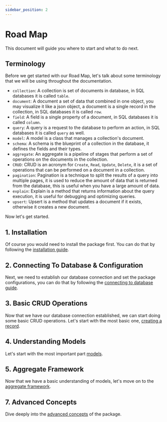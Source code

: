 ```yaml
---
sidebar_position: 2
---
```


# Road Map

This document will guide you where to start and what to do next.

## Terminology

Before we get started with our Road Map, let's talk about some terminology that we will be using throughout the documentation.

- `collection`: A collection is set of documents in database, in SQL databases it is called `table`.
- `document`: A document a set of data that combined in one object, you may visualize it like a json object, a document is a single record in the collection, in SQL databases it is called `row`.
- `field`: A field is a single property of a document, in SQL databases it is called `column`.
- `query`: A query is a request to the database to perform an action, in SQL databases it is called `query` as well.
- `model`: A model is a class that manages a collection's document.
- `schema`: A schema is the blueprint of a collection in the database, it defines the fields and their types.
- `aggregate`: An aggregate is a pipeline of stages that perform a set of operations on the documents in the collection.
- `CRUD`: CRUD is an acronym for `Create`, `Read`, `Update`, `Delete`, it is a set of operations that can be performed on a document in a collection.
- `pagination`: Pagination is a technique to split the results of a query into multiple pages, it is used to reduce the amount of data that is returned from the database, this is useful when you have a large amount of data.
- `explain`: Explain is a method that returns information about the query execution, it is useful for debugging and optimizing queries.
- `upsert`: Upsert is a method that updates a document if it exists, otherwise it creates a new document.

Now let's get started.

## 1. Installation

Of course you would need to install the package first. You can do that by following the [installation guide](./installation).

## 2. Connecting To Database & Configuration

Next, we need to establish our database connection and set the package configurations, you can do that by following the [connecting to database guide](./connecting-to-database).

## 3. Basic CRUD Operations

Now that we have our database connection established, we can start doing some basic CRUD operations. Let's start with the most basic one, [creating a record](./../queries/introduction).

## 4. Understanding Models

Let's start with the most important part [models](./../models/introduction).

## 5. Aggregate Framework

Now that we have a basic understanding of models, let's move on to the [aggregate framework](./../aggregate/introduction).

## 7. Advanced Concepts

Dive deeply into the [advanced concepts](./../advanced/introduction) of the package.
